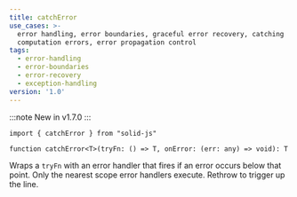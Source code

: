 ```yaml
---
title: catchError
use_cases: >-
  error handling, error boundaries, graceful error recovery, catching
  computation errors, error propagation control
tags:
  - error-handling
  - error-boundaries
  - error-recovery
  - exception-handling
version: '1.0'
---
```


:::note
<span>New in v1.7.0</span>
:::

```tsx
import { catchError } from "solid-js"

function catchError<T>(tryFn: () => T, onError: (err: any) => void): T
```

Wraps a `tryFn` with an error handler that fires if an error occurs below that point.
Only the nearest scope error handlers execute.
Rethrow to trigger up the line.
